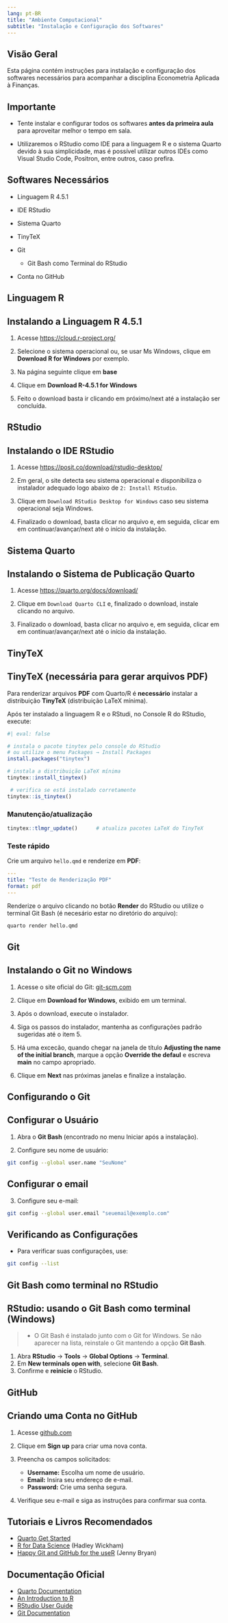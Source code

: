 ```yaml
---
lang: pt-BR
title: "Ambiente Computacional"
subtitle: "Instalação e Configuração dos Softwares"
---
```




## Visão Geral

Esta página contém instruções para instalação e configuração dos softwares necessários para acompanhar a disciplina Econometria Aplicada à Finanças.

::: {.callout-tip}
## Importante

- Tente instalar e configurar todos os softwares **antes da primeira aula** para aproveitar melhor o tempo em sala.

- Utilizaremos o RStudio como IDE para a linguagem R e o sistema Quarto devido à sua simplicidade, mas é possível utilizar outros IDEs como Visual Studio Code, Positron, entre outros, caso prefira.
:::



## Softwares Necessários

- Linguagem R 4.5.1 

- IDE RStudio 

- Sistema Quarto 

- TinyTeX 

- Git
    
    - Git Bash como Terminal do RStudio

- Conta no GitHub 




## Linguagem R {#sec-r}

::: {.callout-tip icon="false"}
## Instalando a Linguagem R 4.5.1

1.  Acesse [https://cloud.r-project.org/](https://cloud.r-project.org/){target="_blank"}

2.  Selecione o sistema operacional ou, se usar Ms Windows, clique em **Download R for Windows** por exemplo.

3.  Na página seguinte clique em **base**

4.  Clique em **Download R-4.5.1 for Windows**

5.  Feito o download basta ir clicando em próximo/next até a instalação ser concluída.
:::



## RStudio {#sec-rstudio}

::: {.callout-tip icon="false"}
## Instalando o IDE RStudio

1.  Acesse [https://posit.co/download/rstudio-desktop/](https://posit.co/download/rstudio-desktop/){target="_blank"}

2.  Em geral, o site detecta seu sistema operacional e disponibiliza o instalador adequado logo abaixo de `2: Install RStudio`.

3.  Clique em `Download RStudio Desktop for Windows` caso seu sistema operacional seja Windows.

4. Finalizado o download, basta clicar no arquivo e, em seguida, clicar em em continuar/avançar/next até o início da instalação.
:::




## Sistema Quarto {#sec-quarto}

::: {.callout-tip icon="false"}
## Instalando o Sistema de Publicação Quarto

1.  Acesse [https://quarto.org/docs/download/](https://quarto.org/docs/download/){target="_blank"}

2.  Clique em `Download Quarto CLI` e, finalizado o download, instale clicando no arquivo.

3. Finalizado o download, basta clicar no arquivo e, em seguida, clicar em em continuar/avançar/next até o início da instalação.
:::



## TinyTeX

::: {.callout-tip}
## TinyTeX (necessária para gerar arquivos PDF)

Para renderizar arquivos **PDF** com Quarto/R é **necessário** instalar a distribuição 
**TinyTeX** (distribuição LaTeX mínima).

Após ter instalado a linguagem R e o RStudi, no Console R do RStudio, execute:

```r
#| eval: false

# instala o pacote tinytex pelo console do RStudio
# ou utilize o menu Packages → Install Packages
install.packages("tinytex")

# instala a distribuição LaTeX mínima
tinytex::install_tinytex()   

 # verifica se está instalado corretamente
tinytex::is_tinytex()       
```

### Manutenção/atualização

```r
tinytex::tlmgr_update()      # atualiza pacotes LaTeX do TinyTeX
```

### Teste rápido

Crie um arquivo `hello.qmd` e renderize em **PDF**:

```yaml
---
title: "Teste de Renderização PDF"
format: pdf
---
```

Renderize o arquivo clicando no botão **Render** do RStudio ou utilize o 
terminal Git Bash (é necesário estar no diretório do arquivo):

```bash
quarto render hello.qmd
```
:::



## Git {#sec-git}

::: {.callout-tip icon="false"}
## Instalando o Git no Windows

1. Acesse o site oficial do Git: [git-scm.com](https://git-scm.com){target="_blank"}

2. Clique em **Download for Windows**, exibido em um terminal.

3. Após o download, execute o instalador.

4. Siga os passos do instalador, mantenha as configurações padrão sugeridas até o item 5.

5. Há uma excecão, quando chegar na janela de título **Adjusting the name of the initial branch**, marque a opção **Override the defaul** e escreva **main** no campo apropriado.

6. Clique em **Next** nas próximas janelas e finalize a instalação.
:::



## Configurando o Git

::: {.callout-tip icon="false"}
## Configurar o Usuário

1. Abra o **Git Bash** (encontrado no menu Iniciar após a instalação).

2. Configure seu nome de usuário:

```bash
git config --global user.name "SeuNome"
```
:::


::: {.callout-tip icon="false"}
## Configurar o email

3. Configure seu e-mail:

```bash
git config --global user.email "seuemail@exemplo.com"
```
:::


::: {.callout-tip icon="false"}
## Verificando as Configurações

- Para verificar suas configurações, use:

```bash
git config --list
```
:::



## Git Bash como terminal no RStudio

::: {.callout-tip}
## RStudio: usando o Git Bash como terminal (Windows)

> - O Git Bash é instalado junto com o Git for Windows. Se não aparecer na lista, reinstale o Git mantendo a opção **Git Bash**. 

1. Abra **RStudio** → **Tools** → **Global Options** → **Terminal**.  
2. Em **New terminals open with**, selecione **Git Bash**.  
3. Confirme e **reinicie** o RStudio.

:::



## GitHub {#sec-github}

::: {.callout-tip icon="false"}
## Criando uma Conta no GitHub

1. Acesse [github.com](https://github.com){target="_blank"}

2. Clique em **Sign up** para criar uma nova conta.

3. Preencha os campos solicitados:

    - **Username:** Escolha um nome de usuário.
    - **Email:** Insira seu endereço de e-mail. 
    - **Password:** Crie uma senha segura.

4. Verifique seu e-mail e siga as instruções para confirmar sua conta.
:::



## Tutoriais e Livros Recomendados

- [Quarto Get Started](https://quarto.org/docs/get-started/hello/rstudio.html){target="_blank"}
- [R for Data Science](https://r4ds.hadley.nz/){target="_blank"} (Hadley Wickham)
- [Happy Git and GitHub for the useR](https://happygitwithr.com/){target="_blank"} (Jenny Bryan)



## Documentação Oficial

- [Quarto Documentation](https://quarto.org/docs/guide/){target="_blank"}
- [An Introduction to R](https://cran.r-project.org/doc/manuals/r-release/R-intro.pdf){target="_blank"}
- [RStudio User Guide](https://docs.posit.co/ide/user/){target="_blank"}
- [Git Documentation](https://git-scm.com/doc){target="_blank"}





